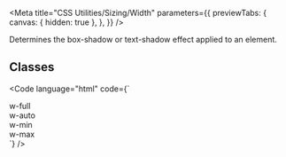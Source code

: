 
<Meta
  title="CSS Utilities/Sizing/Width"
  parameters={{
    previewTabs: {
      canvas: { hidden: true },
    },
  }}
/>

<Banner label="Width" section="CSS Utilities" color="yellow" puzzle />

<Lead>Determines the box-shadow or text-shadow effect applied to an element.</Lead>

## Classes

<CssSizingWidth />

<Code
  language="html"
  code={`
<div class="flex flex-wrap align-items-center justify-content-center">
    <div class="radius-normal bg-yellow-2 w-12rem p-small m-small">
        <div class="w-full radius-normal bg-yellow-4 p-small flex align-items-center justify-content-center">w-full</div>
    </div>
    <div class="radius-normal bg-yellow-2 w-12rem p-small m-small">
        <div class="w-auto radius-normal bg-yellow-4 p-small flex align-items-center justify-content-center">w-auto</div>
    </div>
    <div class="radius-normal bg-yellow-2 w-12rem p-small m-small">
        <div class="w-min radius-normal bg-yellow-4 p-small flex align-items-center justify-content-center">w-min</div>
    </div>
    <div class="radius-normal bg-yellow-2 w-12rem p-small m-small">
        <div class="w-max radius-normal bg-yellow-4 p-small flex align-items-center justify-content-center">w-max</div>
    </div>
</div>
`}
/>

<Footer>
  <LinkCards>
    <LinkCard
      pageTitle="Tokens/Overview"
      description="Design tokens serve as the definitive source for naming and storing design choices."
    />
  </LinkCards>
</Footer>
